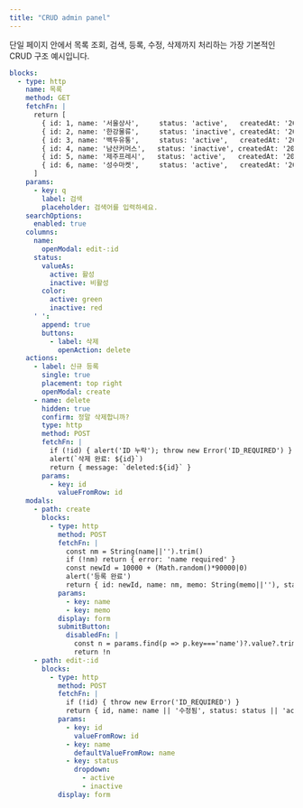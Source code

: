 ```yaml
---
title: "CRUD admin panel"
---
```


단일 페이지 안에서 목록 조회, 검색, 등록, 수정, 삭제까지 처리하는 가장 기본적인 CRUD 구조 예시입니다.

```yaml
blocks:
  - type: http
    name: 목록
    method: GET
    fetchFn: |
      return [
        { id: 1, name: '서울상사',     status: 'active',   createdAt: '2025-09-01' },
        { id: 2, name: '한강물류',     status: 'inactive', createdAt: '2025-09-03' },
        { id: 3, name: '백두유통',     status: 'active',   createdAt: '2025-09-04' },
        { id: 4, name: '남산커머스',   status: 'inactive', createdAt: '2025-09-05' },
        { id: 5, name: '제주프레시',   status: 'active',   createdAt: '2025-09-06' },
        { id: 6, name: '성수마켓',     status: 'active',   createdAt: '2025-09-07' }
      ]
    params:
      - key: q
        label: 검색
        placeholder: 검색어를 입력하세요.
    searchOptions:
      enabled: true
    columns:
      name:
        openModal: edit-:id
      status:
        valueAs:
          active: 활성
          inactive: 비활성
        color:
          active: green
          inactive: red
      ' ':
        append: true
        buttons:
          - label: 삭제
            openAction: delete
    actions:
      - label: 신규 등록
        single: true
        placement: top right
        openModal: create
      - name: delete
        hidden: true
        confirm: 정말 삭제합니까?
        type: http
        method: POST
        fetchFn: |
          if (!id) { alert('ID 누락'); throw new Error('ID_REQUIRED') }
          alert(`삭제 완료: ${id}`)
          return { message: `deleted:${id}` }
        params:
          - key: id
            valueFromRow: id
    modals:
      - path: create
        blocks:
          - type: http
            method: POST
            fetchFn: |
              const nm = String(name||'').trim()
              if (!nm) return { error: 'name required' }
              const newId = 10000 + (Math.random()*90000|0)
              alert('등록 완료')
              return { id: newId, name: nm, memo: String(memo||''), status: 'active', createdAt: new Date().toISOString().slice(0,10) }
            params:
              - key: name
              - key: memo
            display: form
            submitButton:
              disabledFn: |
                const n = params.find(p => p.key==='name')?.value?.trim()
                return !n
      - path: edit-:id
        blocks:
          - type: http
            method: POST
            fetchFn: |
              if (!id) { throw new Error('ID_REQUIRED') }
              return { id, name: name || '수정됨', status: status || 'active', updatedAt: new Date().toISOString() }
            params:
              - key: id
                valueFromRow: id
              - key: name
                defaultValueFromRow: name
              - key: status
                dropdown:
                  - active
                  - inactive
            display: form
```